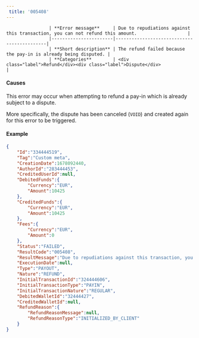 ---  
 title: '005408'  
---  


                    | **Error message**     | Due to repudiations against this transaction, you can not refund this amount.                   |
                    |-----------------------|--------------------------------------------|
                    | **Short description** | The refund failed because the pay-in is already being disputed. |
                    | **Categories**        | <div class="label">Refund</div><div class="label">Dispute</div>                         |
                  

#### Causes  

This error may occur when attempting to refund a pay-in which is already subject to a dispute.  

More specifically, the dispute has been canceled (`VOID`) and created again for this error to be triggered.  

#### Example  
```json API Response
{
    "Id":"334444519",
    "Tag":"Custom meta",
    "CreationDate":1678092440,
    "AuthorId":"283444453",
    "CreditedUserId":null,
    "DebitedFunds":{
        "Currency":"EUR",
        "Amount":10425
    },
    "CreditedFunds":{
        "Currency":"EUR",
        "Amount":10425
    },
    "Fees":{
        "Currency":"EUR",
        "Amount":0
    },
    "Status":"FAILED",
    "ResultCode":"005408",
    "ResultMessage":"Due to repudiations against this transaction, you can not refund this amount.",
    "ExecutionDate":null,
    "Type":"PAYOUT",
    "Nature":"REFUND",
    "InitialTransactionId":"324444606",
    "InitialTransactionType":"PAYIN",
    "InitialTransactionNature":"REGULAR",
    "DebitedWalletId":"32444427",
    "CreditedWalletId":null,
    "RefundReason":{
        "RefundReasonMessage":null,
        "RefundReasonType":"INITIALIZED_BY_CLIENT"
    }
}
```
